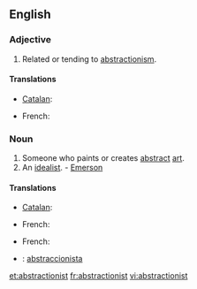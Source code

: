 ==English==

===Adjective===
{{en-adj}}

# Related or tending to [[abstractionism]].

====Translations====
{{trans-top|Related to abstract art}}
* [[Catalan]]: {{t|ca|abstraccionista|m|f}}
{{trans-mid}}
* French: {{t+|fr|abstractionniste|m|f}}
{{trans-bottom}}

===Noun===
{{en-noun}}

# Someone who paints or creates [[abstract]] [[art]].
# An [[idealist]]. - [[Emerson]]

====Translations====
{{trans-top|someone who paints or creates abstract art}}
* [[Catalan]]: {{t|ca|abstraccionista|m|f}}
{{trans-mid}}
* French: {{t+|fr|abstractionniste|m|f}}
{{trans-bottom}}

{{trans-top|an idealist}}
* French: {{t+|fr|idéaliste|m|f}}
{{trans-mid}}
{{trans-bottom}}

{{checktrans-top}}
* {{ttbc|es}}: [[abstraccionista]]
{{trans-bottom}}

[[et:abstractionist]]
[[fr:abstractionist]]
[[vi:abstractionist]]